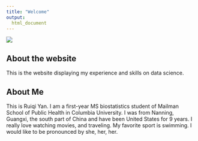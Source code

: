 ```yaml
---
title: "Welcome"
output: 
  html_document
---
```


![](images/pikachu.gif)

## About the website

This is the website displaying my experience and skills on data science.


## About Me

This is Ruiqi Yan. I am a first-year MS biostatistics student of Mailman School of Public Health in Columbia University. I was from Nanning, Guangxi, the south part of China and have been United States for 9 years. I really love watching movies, and traveling. My favorite sport is swimming. I would like to be pronounced by she, her, her.\




